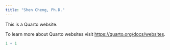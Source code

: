 ```yaml
---
title: "Shen Cheng, Ph.D."
---
```


This is a Quarto website.

To learn more about Quarto websites visit <https://quarto.org/docs/websites>.

```r
1 + 1
```
